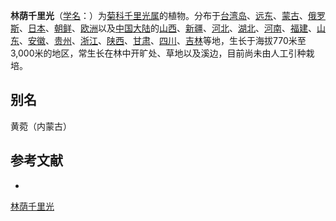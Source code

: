 {{Speciesbox
| name = 林荫千里光
| status = 
| status_system = 
| image =Senecio nemorensis in Mount Ontake.jpg
| genus = Senecio
| species = nemorensis
| authority = L.
}}

'''林荫千里光'''（[[学名|学名]]：{{lang|la|''Senecio nemorensis''}}）为[[菊科|菊科]][[千里光属|千里光属]]的植物。分布于[[台湾岛|台湾岛]]、[[远东|远东]]、[[蒙古|蒙古]]、[[俄罗斯|俄罗斯]]、[[日本|日本]]、[[朝鲜|朝鲜]]、[[欧洲|欧洲]]以及[[中国大陆|中国大陆]]的[[山西|山西]]、[[新疆|新疆]]、[[河北|河北]]、[[湖北|湖北]]、[[河南|河南]]、[[福建|福建]]、[[山东|山东]]、[[安徽|安徽]]、[[贵州|贵州]]、[[浙江|浙江]]、[[陕西|陕西]]、[[甘肃|甘肃]]、[[四川|四川]]、[[吉林|吉林]]等地，生长于海拔770米至3,000米的地区，常生长在林中开旷处、草地以及溪边，目前尚未由人工引种栽培。

== 别名 ==
黄菀（内蒙古）

== 参考文献 ==
<div class="references-small">
* {{cite web| url =http://www.bioinfo.cn/db05/KmzwSpecies.php?action=view&id=5377| title =林荫千里光| work =《中国高等植物数据库全库》| publisher =中国科学院微生物研究所| author =昆明植物研究所| accessdate =2009-02-25| archive-date =2016-03-05| archive-url =https://web.archive.org/web/20160305051649/http://www.bioinfo.cn/db05/KmzwSpecies.php?action=view&id=5377| dead-url =yes}}
</div>
{{commons|Senecio nemorensis}}
{{Taxonbar|from=Q748163}}

[[Category:千里光属|林荫千里光]]


{{植物小作品}}